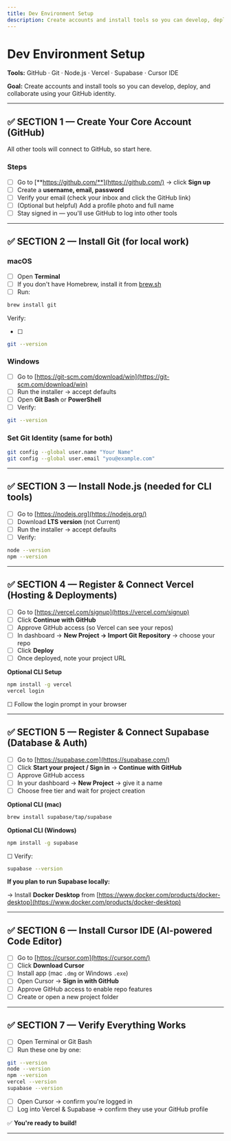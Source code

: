 ```yaml
---
title: Dev Environment Setup
description: Create accounts and install tools so you can develop, deploy, and collaborate using your GitHub identity.
---
```


# Dev Environment Setup

**Tools:** GitHub · Git · Node.js · Vercel · Supabase · Cursor IDE

**Goal:** Create accounts and install tools so you can develop, deploy, and collaborate using your GitHub identity.

---

## ✅ SECTION 1 — Create Your Core Account (GitHub)

All other tools will connect to GitHub, so start here.

### Steps

- [ ] Go to [**https://github.com/**](https://github.com/) → click **Sign up**
- [ ] Create a **username, email, password**
- [ ] Verify your email (check your inbox and click the GitHub link)
- [ ] (Optional but helpful) Add a profile photo and full name
- [ ] Stay signed in — you'll use GitHub to log into other tools

---

## ✅ SECTION 2 — Install Git (for local work)

### macOS

- [ ] Open **Terminal**
- [ ] If you don't have Homebrew, install it from [brew.sh](https://brew.sh/)
- [ ] Run:

```bash
brew install git
```

Verify:

- [ ]

```bash
git --version
```

### Windows

- [ ] Go to [https://git-scm.com/download/win](https://git-scm.com/download/win)
- [ ] Run the installer → accept defaults
- [ ] Open **Git Bash** or **PowerShell**
- [ ] Verify:

```bash
git --version
```

### Set Git Identity (same for both)

```bash
git config --global user.name "Your Name"
git config --global user.email "you@example.com"
```

---

## ✅ SECTION 3 — Install Node.js (needed for CLI tools)

- [ ] Go to [https://nodejs.org](https://nodejs.org/)
- [ ] Download **LTS version** (not Current)
- [ ] Run the installer → accept defaults
- [ ] Verify:

```bash
node --version
npm --version
```

---

## ✅ SECTION 4 — Register & Connect Vercel (Hosting & Deployments)

- [ ] Go to [https://vercel.com/signup](https://vercel.com/signup)
- [ ] Click **Continue with GitHub**
- [ ] Approve GitHub access (so Vercel can see your repos)
- [ ] In dashboard → **New Project → Import Git Repository** → choose your repo
- [ ] Click **Deploy**
- [ ] Once deployed, note your project URL

**Optional CLI Setup**

```bash
npm install -g vercel
vercel login
```

☐ Follow the login prompt in your browser

---

## ✅ SECTION 5 — Register & Connect Supabase (Database & Auth)

- [ ] Go to [https://supabase.com](https://supabase.com/)
- [ ] Click **Start your project / Sign in** → **Continue with GitHub**
- [ ] Approve GitHub access
- [ ] In your dashboard → **New Project** → give it a name
- [ ] Choose free tier and wait for project creation

**Optional CLI (mac)**

```bash
brew install supabase/tap/supabase
```

**Optional CLI (Windows)**

```bash
npm install -g supabase
```

☐ Verify:

```bash
supabase --version
```

**If you plan to run Supabase locally:**

→ Install **Docker Desktop** from [https://www.docker.com/products/docker-desktop](https://www.docker.com/products/docker-desktop)

---

## ✅ SECTION 6 — Install Cursor IDE (AI-powered Code Editor)

- [ ] Go to [https://cursor.com](https://cursor.com/)
- [ ] Click **Download Cursor**
- [ ] Install app (mac `.dmg` or Windows `.exe`)
- [ ] Open Cursor → **Sign in with GitHub**
- [ ] Approve GitHub access to enable repo features
- [ ] Create or open a new project folder

---

## ✅ SECTION 7 — Verify Everything Works

- [ ] Open Terminal or Git Bash
- [ ] Run these one by one:

```bash
git --version
node --version
npm --version
vercel --version
supabase --version
```

- [ ] Open Cursor → confirm you're logged in
- [ ] Log into Vercel & Supabase → confirm they use your GitHub profile

✅ **You're ready to build!**

---

